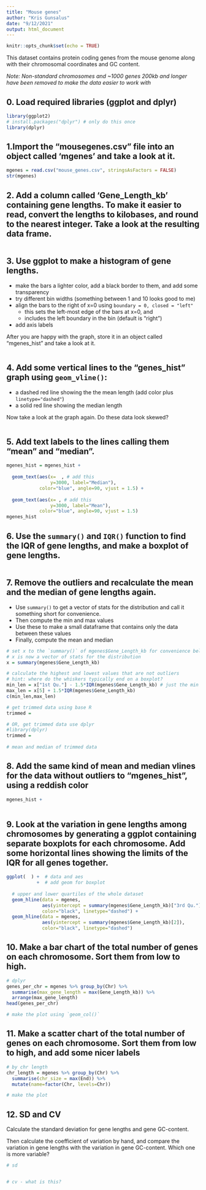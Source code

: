 ```yaml
---
title: "Mouse genes"
author: "Kris Gunsalus"
date: "9/12/2021"
output: html_document
---
```


```r
knitr::opts_chunk$set(echo = TRUE)
```


This dataset contains protein coding genes from the mouse genome along with their chromosomal coordinates and GC content. 

*Note: Non-standard chromosomes and ~1000 genes 200kb and longer have been removed to make the data easier to work with*


## 0. Load required libraries (ggplot and dplyr)
```r
library(ggplot2)
# install.packages("dplyr") # only do this once
library(dplyr)
```


## 1.Import the "mousegenes.csv" file into an object called 'mgenes' and take a look at it.
```r
mgenes = read.csv("mouse_genes.csv", stringsAsFactors = FALSE)
str(mgenes)
```


## 2. Add a column called 'Gene_Length_kb' containing gene lengths. To make it easier to read, convert the lengths to kilobases, and round to the nearest integer. Take a look at the resulting data frame.

```r


```


## 3. Use ggplot to make a histogram of gene lengths.

+ make the bars a lighter color, add a black border to them, and add some transparency
+ try different bin widths (something between 1 and 10 looks good to me)
+ align the bars to the right of x=0 using `boundary = 0, closed = "left"`
  + this sets the left-most edge of the bars at x=0, and 
  + includes the left boundary in the bin (default is "right")
+ add axis labels

After you are happy with the graph, store it in an object called "mgenes_hist" and take a look at it.

```r


```


## 4. Add some vertical lines to the  "genes_hist" graph using `geom_vline()`:

+ a dashed red line showing the the mean length (add color plus `linetype="dashed"`)
+ a solid red line showing the median length

Now take a look at the graph again. Do these data look skewed?

```r


```


## 5. Add text labels to the lines calling them "mean" and "median".

```r
mgenes_hist = mgenes_hist +
  
  geom_text(aes(x=  , # add this
                y=3000, label="Median"),
            color="blue", angle=90, vjust = 1.5) +
  
  geom_text(aes(x= , # add this
                y=3000, label="Mean"),
            color="blue", angle=90, vjust = 1.5)
mgenes_hist
```


## 6. Use the `summary()` and `IQR()` function to find the IQR of gene lengths, and make a boxplot of gene lengths.

```r


```


## 7. Remove the outliers and recalculate the mean and the median of gene lengths again.

+ Use `summary()` to get a vector of stats for the distribution and call it something short for convenience.
+ Then compute the min and max values
+ Use these to make a small dataframe that contains only the data between these values
+ Finally, compute the mean and median

```r
# set x to the `summary()` of mgenes$Gene_Length_kb for convenience below
# x is now a vector of stats for the distribution
x = summary(mgenes$Gene_Length_kb)

# calculate the highest and lowest values that are not outliers
# hint: where do the whiskers typically end on a boxplot?
min_len = x["1st Qu."] - 1.5*IQR(mgenes$Gene_Length_kb) # just the min val here
max_len = x[5] + 1.5*IQR(mgenes$Gene_Length_kb)
c(min_len,max_len)

# get trimmed data using base R
trimmed = 

# OR, get trimmed data use dplyr
#library(dplyr)
trimmed = 
  
# mean and median of trimmed data

```


## 8. Add the same kind of mean and median vlines for the data without outliers to "mgenes_hist", using a reddish color
```r
mgenes_hist +
  
```


## 9. Look at the variation in gene lengths among chromosomes by generating a ggplot containing separate boxplots for each chromosome. Add some horizontal lines showing the limits of the IQR for all genes together.

```r
ggplot(  ) +  # data and aes
           +  # add geom for boxplot
  
  # upper and lower quartiles of the whole dataset
  geom_hline(data = mgenes, 
             aes(yintercept = summary(mgenes$Gene_Length_kb)["3rd Qu."]),
             color="black", linetype="dashed") +
  geom_hline(data = mgenes, 
             aes(yintercept = summary(mgenes$Gene_Length_kb)[2]),
             color="black", linetype="dashed")
```


## 10. Make a bar chart of the total number of genes on each chromosome. Sort them from low to high.

```r
# dplyr
genes_per_chr = mgenes %>% group_by(Chr) %>% 
  summarise(max_gene_length = max(Gene_Length_kb)) %>%
  arrange(max_gene_length)
head(genes_per_chr)

# make the plot using `geom_col()`


```

## 11. Make a scatter chart of the total number of genes on each chromosome. Sort them from low to high, and add some nicer labels 

```r
# by chr length
chr_length = mgenes %>% group_by(Chr) %>% 
  summarise(chr_size = max(End)) %>% 
  mutate(name=factor(Chr, levels=Chr))

# make the plot


```


## 12. SD and CV

Calculate the standard deviation for gene lengths and gene GC-content. 

Then calculate the coefficient of variation by hand, and compare the variation in gene lengths with the variation in gene GC-content. Which one is more variable?

```r
# sd


# cv - what is this?


```

